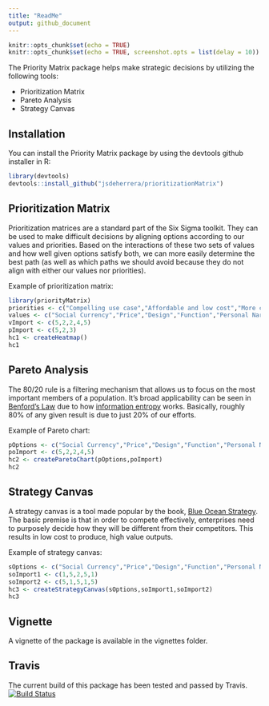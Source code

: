 ```yaml
---
title: "ReadMe"
output: github_document
---
```


```r
knitr::opts_chunk$set(echo = TRUE)
knitr::opts_chunk$set(echo = TRUE, screenshot.opts = list(delay = 10))
```

The Priority Matrix package helps make strategic decisions by utilizing the following tools:

* Prioritization Matrix
* Pareto Analysis
* Strategy Canvas

## Installation
You can install the Priority Matrix package by using the devtools github installer in R:

```r
library(devtools)
devtools::install_github("jsdeherrera/prioritizationMatrix")
```

## Prioritization Matrix
Prioritization matrices are a standard part of the Six Sigma toolkit.  They can be used to make difficult decisions by aligning options according to our values and priorities.  Based on the interactions of these two sets of values and how well given options satisfy both, we can more easily determine the best path (as well as which paths we should avoid because they do not align with either our values nor priorities).

Example of prioritization matrix:

```r
library(priorityMatrix)
priorities <- c("Compelling use case","Affordable and low cost","More convenient")
values <- c("Social Currency","Price","Design","Function","Personal Narrative")
vImport <- c(5,2,2,4,5)
pImport <- c(5,2,3)
hc1 <- createHeatmap()
hc1
```

## Pareto Analysis
The 80/20 rule is a filtering mechanism that allows us to focus on the most important members of a population.  It's broad applicability can be seen in [Benford's Law](https://en.wikipedia.org/wiki/Benford%27s_law) due to how [information entropy](https://en.wikipedia.org/wiki/Entropy_(information_theory)) works.  Basically, roughly 80% of any given result is due to just 20% of our efforts.

Example of Pareto chart:

```r
pOptions <- c("Social Currency","Price","Design","Function","Personal Narrative")
poImport <- c(5,2,2,4,5)
hc2 <- createParetoChart(pOptions,poImport)
hc2
```

## Strategy Canvas
A strategy canvas is a tool made popular by the book, [Blue Ocean Strategy](https://en.wikipedia.org/wiki/Blue_Ocean_Strategy).  The basic premise is that in order to compete effectively, enterprises need to purposely decide how they will be different from their competitors.  This results in low cost to produce, high value outputs.

Example of strategy canvas:

```r
sOptions <- c("Social Currency","Price","Design","Function","Personal Narrative")
soImport1 <- c(1,5,2,5,1)
soImport2 <- c(5,1,5,1,5)
hc3 <- createStrategyCanvas(sOptions,soImport1,soImport2)
hc3
```

## Vignette
A vignette of the package is available in the vignettes folder.

## Travis
The current build of this package has been tested and passed by Travis.
[![Build Status](https://travis-ci.org/jsdeherrera/prioritizationMatrix.svg?branch=master)](https://travis-ci.org/jsdeherrera/prioritizationMatrix)
